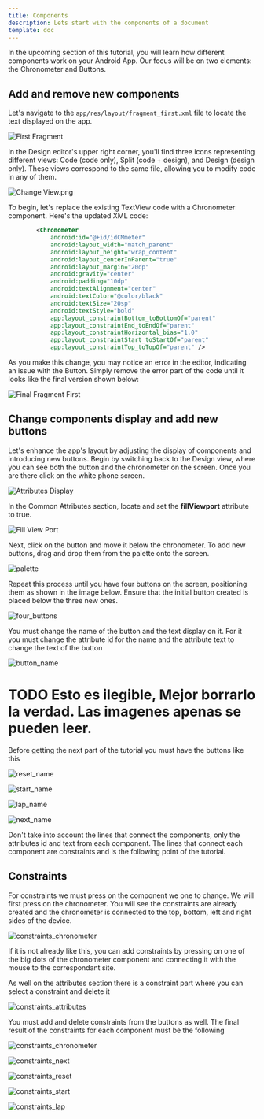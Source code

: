 ```yaml
---
title: Components
description: Lets start with the components of a document
template: doc
---
```


In the upcoming section of this tutorial, you will learn how different components work on your Android App. Our focus will be on two elements: the Chronometer and Buttons. 

## Add and remove new components
Let's navigate to the `app/res/layout/fragment_first.xml` file to locate the text displayed on the app.

![First Fragment](../../../../assets/images/fragment_first.png)

In the Design editor's upper right corner, you'll find three icons representing different views: Code (code only), Split (code + design), and Design (design only). These views correspond to the same file, allowing you to modify code in any of them.

![Change View.png](../../../../assets/images/change_view.png)

To begin, let's replace the existing TextView code with a Chronometer component. Here's the updated XML code:

```xml
        <Chronometer
            android:id="@+id/idCMmeter"
            android:layout_width="match_parent"
            android:layout_height="wrap_content"
            android:layout_centerInParent="true"
            android:layout_margin="20dp"
            android:gravity="center"
            android:padding="10dp"
            android:textAlignment="center"
            android:textColor="@color/black"
            android:textSize="20sp"
            android:textStyle="bold"
            app:layout_constraintBottom_toBottomOf="parent"
            app:layout_constraintEnd_toEndOf="parent"
            app:layout_constraintHorizontal_bias="1.0"
            app:layout_constraintStart_toStartOf="parent"
            app:layout_constraintTop_toTopOf="parent" />
```

As you make this change, you may notice an error in the editor, indicating an issue with the Button. Simply remove the error part of the code until it looks like the final version shown below:

![Final Fragment First](../../../../assets/images/final_fragment_first.png)

## Change components display and add new buttons

Let's enhance the app's layout by adjusting the display of components and introducing new buttons. Begin by switching back to the Design view, where you can see both the button and the chronometer on the screen. Once you are there click on the white phone screen.

![Attributes Display](../../../../assets/images/attributes_display.png)

In the Common Attributes section, locate and set the **fillViewport** attribute to true.

![Fill View Port](../../../../assets/images/fill_view_port.png)


Next, click on the button and move it below the chronometer. To add new buttons, drag and drop them from the palette onto the screen.

![palette](../../../../assets/images/palette.png)

Repeat this process until you have four buttons on the screen, positioning them as shown in the image below. Ensure that the initial button created is placed below the three new ones.

![four_buttons](../../../../assets/images/four_buttons.png)

You must change the name of the button and the text display on it. For it you must change the attribute id for the name and the attribute text to change the text of the button

![button_name](../../../../assets/images/button_name.png)

# TODO Esto es ilegible, Mejor borrarlo la verdad. Las imagenes apenas se pueden leer.
Before getting the next part of the tutorial you must have the buttons like this

![reset_name](../../../../assets/images/reset_name.png)

![start_name](../../../../assets/images/start_name.png)

![lap_name](../../../../assets/images/lap_name.png)

![next_name](../../../../assets/images/next_name.png)

Don't take into account the lines that connect the components, only the attributes id and text from each component. The lines that connect each component are constraints
and is the following point of the tutorial.

## Constraints

For constraints we must press on the component we one to change. We will first press on the chronometer. You will see the constraints are already created and the 
chronometer is connected to the top, bottom, left and right sides of the device.

![constraints_chronometer](../../../../assets/images/constraints_chronometer.png)

If it is not already like this, you can add constraints by pressing on one of the big dots of the chronometer component and connecting it with the mouse to the 
correspondant site.

As well on the attributes section there is a constraint part where you can select a constraint and delete it

![constraints_attributes](../../../../assets/images/constraints_attributes.png)

You must add and delete constraints from the buttons as well. The final result of the constraints for each component must be the following

![constraints_chronometer](../../../../assets/images/constraints_chronometer.png)

![constraints_next](../../../../assets/images/constraints_next.png)

![constraints_reset](../../../../assets/images/constraints_reset.png)

![constraints_start](../../../../assets/images/constraints_start.png)

![constraints_lap](../../../../assets/images/constraints_lap.png)
